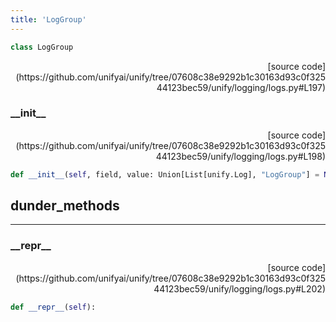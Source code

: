 ```yaml
---
title: 'LogGroup'
---
```


```python
class LogGroup
```

<p align="right">[source code](https://github.com/unifyai/unify/tree/07608c38e9292b1c30163d93c0f32544123bec59/unify/logging/logs.py#L197)</p>



### \_\_init\_\_

<p align="right">[source code](https://github.com/unifyai/unify/tree/07608c38e9292b1c30163d93c0f32544123bec59/unify/logging/logs.py#L198)</p>

```python
def __init__(self, field, value: Union[List[unify.Log], "LogGroup"] = None):
```



## dunder_methods

---

### \_\_repr\_\_

<p align="right">[source code](https://github.com/unifyai/unify/tree/07608c38e9292b1c30163d93c0f32544123bec59/unify/logging/logs.py#L202)</p>

```python
def __repr__(self):
```

